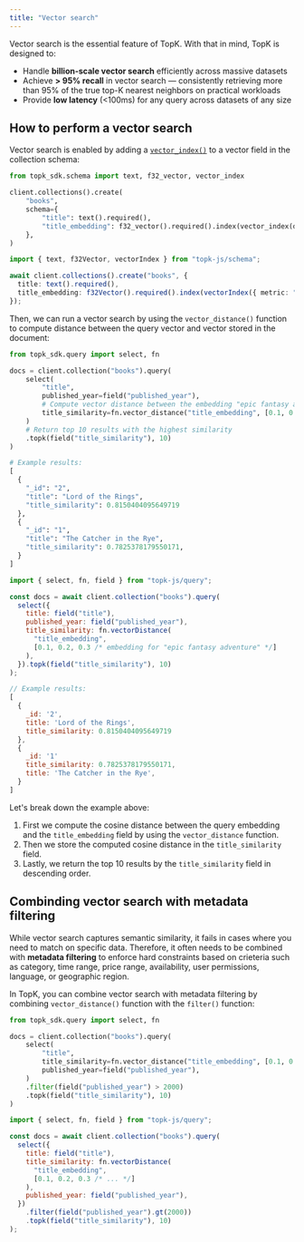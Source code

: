 ```yaml
---
title: "Vector search"
---
```


Vector search is the essential feature of TopK. With that in mind, TopK is designed to:

* Handle **billion-scale vector search** efficiently across massive datasets
* Achieve **> 95% recall** in vector search — consistently retrieving more than 95% of the true top-K nearest neighbors on practical workloads
* Provide **low latency** (\<100ms) for any query across datasets of any size

## How to perform a vector search

Vector search is enabled by adding a [`vector_index()`](/collections/create#vector-index) to a vector field in the collection schema:

<CodeGroup>

```python Python
from topk_sdk.schema import text, f32_vector, vector_index

client.collections().create(
    "books",
    schema={
        "title": text().required(),
        "title_embedding": f32_vector().required().index(vector_index(dimension=1536))
    },
)
```


```typescript Javascript
import { text, f32Vector, vectorIndex } from "topk-js/schema";

await client.collections().create("books", {
  title: text().required(),
  title_embedding: f32Vector().required().index(vectorIndex({ metric: "cosine" }))
});
```

</CodeGroup>

Then, we can run a vector search by using the `vector_distance()` function to compute distance between the query vector and vector stored in the document:

<CodeGroup>

```python Python
from topk_sdk.query import select, fn

docs = client.collection("books").query(
    select(
        "title",
        published_year=field("published_year"),
        # Compute vector distance between the embedding "epic fantasy adventure" and the `title_embedding` field.
        title_similarity=fn.vector_distance("title_embedding", [0.1, 0.2, 0.3, ...])
    )
    # Return top 10 results with the highest similarity
    .topk(field("title_similarity"), 10)
)

# Example results:
[
  {
    "_id": "2",
    "title": "Lord of the Rings",
    "title_similarity": 0.8150404095649719
  },
  {
    "_id": "1",
    "title": "The Catcher in the Rye",
    "title_similarity": 0.7825378179550171,
  }
]
```


```js Javascript
import { select, fn, field } from "topk-js/query";

const docs = await client.collection("books").query(
  select({
    title: field("title"),
    published_year: field("published_year"),
    title_similarity: fn.vectorDistance(
      "title_embedding",
      [0.1, 0.2, 0.3 /* embedding for "epic fantasy adventure" */]
    ),
  }).topk(field("title_similarity"), 10)
);

// Example results:
[
  {
    _id: '2',
    title: 'Lord of the Rings',
    title_similarity: 0.8150404095649719
  },
  {
    _id: '1'
    title_similarity: 0.7825378179550171,
    title: 'The Catcher in the Rye',
  }
]
```

</CodeGroup>

Let's break down the example above:

1. First we compute the cosine distance between the query embedding and the `title_embedding` field by using the `vector_distance` function.
2. Then we store the computed cosine distance in the `title_similarity` field.
3. Lastly, we return the top 10 results by the `title_similarity` field in descending order.

## Combinding vector search with metadata filtering

While vector search captures semantic similarity, it fails in cases where you need to match on specific data.
Therefore, it often needs to be combined with **metadata filtering** to enforce hard constraints based on crieteria such as
category, time range, price range, availability, user permissions, language, or geographic region.

In TopK, you can combine vector search with metadata filtering by combining `vector_distance()` function with the `filter()` function:

<CodeGroup>

```python Python
from topk_sdk.query import select, fn

docs = client.collection("books").query(
    select(
        "title",
        title_similarity=fn.vector_distance("title_embedding", [0.1, 0.2, 0.3, ...]),
        published_year=field("published_year"),
    )
    .filter(field("published_year") > 2000)
    .topk(field("title_similarity"), 10)
)
```

```js Javascript
import { select, fn, field } from "topk-js/query";

const docs = await client.collection("books").query(
  select({
    title: field("title"),
    title_similarity: fn.vectorDistance(
      "title_embedding",
      [0.1, 0.2, 0.3 /* ... */]
    ),
    published_year: field("published_year"),
  })
    .filter(field("published_year").gt(2000))
    .topk(field("title_similarity"), 10)
);
```

</CodeGroup>
